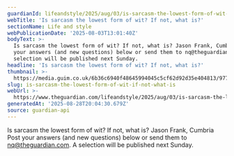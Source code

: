 ```yaml
---
guardianId: lifeandstyle/2025/aug/03/is-sarcasm-the-lowest-form-of-wit-if-not-what-is
webTitle: 'Is sarcasm the lowest form of wit? If not, what is?'
sectionName: Life and style
webPublicationDate: '2025-08-03T13:01:40Z'
bodyText: >-
  Is sarcasm the lowest form of wit? If not, what is? Jason Frank, Cumbria Post
  your answers (and new questions) below or send them to nq@theguardian.com. A
  selection will be published next Sunday.
headline: 'Is sarcasm the lowest form of wit? If not, what is?'
thumbnail: >-
  https://media.guim.co.uk/6b36c6940f48645994045c5cf62d92d35e404813/977_387_1145_915/500.jpg
slug: is-sarcasm-the-lowest-form-of-wit-if-not-what-is
webUrl: >-
  https://www.theguardian.com/lifeandstyle/2025/aug/03/is-sarcasm-the-lowest-form-of-wit-if-not-what-is
generatedAt: '2025-08-28T20:04:30.679Z'
source: guardian-api
---
```

Is sarcasm the lowest form of wit? If not, what is? Jason Frank, Cumbria Post your answers (and new questions) below or send them to nq@theguardian.com. A selection will be published next Sunday.
